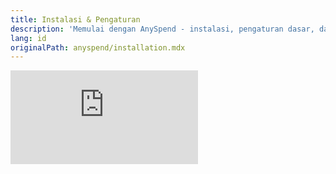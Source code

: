 ```yaml
---
title: Instalasi & Pengaturan
description: 'Memulai dengan AnySpend - instalasi, pengaturan dasar, dan verifikasi'
lang: id
originalPath: anyspend/installation.mdx
---
```

<iframe class="w-full aspect-video rounded-xl mb-6" src="https://customer-gg6qs7nm5ue94t64.cloudflarestream.com/5b90adbe5372a15f4776bd796776aa2f/iframe?poster=https%3A%2F%2Fcustomer-gg6qs7nm5ue94t64.cloudflarestream.com%2F5b90adbe5372a15f4776bd796776aa2f%2Fthumbnails%2Fthumbnail.jpg%3Ftime%3D168%26height%3D600" title="Pengaturan AnySpend" frameborder="0" allow="accelerometer; autoplay; clipboard-write; encrypted-media; gyroscope; picture-in-picture" allowfullscreen />

## Prasyarat

<CardGroup cols={3}>
  <Card title="Node.js" icon="node-js">
    v20.15.0 atau lebih tinggi
  </Card>
  <Card title="React" icon="react">
    Versi 18 atau 19
  </Card>
  <Card title="TypeScript" icon="code">
    Direkomendasikan untuk DX yang lebih baik
  </Card>
</CardGroup>

## Instalasi

Pilih manajer paket yang Anda sukai:

<Tabs>
  <Tab title="npm">
    ```bash
    npm install @b3dotfun/sdk
    ```
  </Tab>
  <Tab title="pnpm">
    ```bash
    pnpm add @b3dotfun/sdk
    ```
  </Tab>
</Tabs>

## Pengaturan Dasar

### 1. Pengaturan Provider

Bungkus aplikasi Anda dengan `B3Provider` dan `AnyspendProvider` untuk mengaktifkan fungsionalitas AnySpend:

```tsx App.tsx icon=react
import { AnyspendProvider } from "@b3dotfun/sdk/anyspend/react";
import { B3Provider } from "@b3dotfun/sdk/global-account/react";
import "@b3dotfun/sdk/index.css";

function App() {
  return (
    <B3Provider theme="light" environment="production">
      <AnyspendProvider>{/* Komponen aplikasi Anda */}</AnyspendProvider>
    </B3Provider>
  );
}

export default App;
```

### 2. Konfigurasi Lingkungan

<Tabs>
  <Tab title="Mainnet">
    **Endpoint**: `https://mainnet.anyspend.com`

    Gunakan ini untuk aplikasi produksi dengan transaksi nyata.
  </Tab>
  <Tab title="Testnet">
    **Endpoint**: `http://testnet.anyspend.com`

    Gunakan ini untuk pengembangan dan pengujian dengan token tes.

    Catatan: Testnet saat ini tidak tersedia.
  </Tab>
</Tabs>

### 3. Konfigurasi TypeScript (Opsional tapi Direkomendasikan)

<Note>
  Jika Anda menggunakan TypeScript, pastikan `tsconfig.json` Anda mencakup pengaturan ini untuk kompatibilitas optimal:
</Note>

```json tsconfig.json icon=settings
{
  "compilerOptions": {
    "moduleResolution": "node",
    "allowSyntheticDefaultImports": true,
    "esModuleInterop": true
  }
}
```

## Verifikasi

Buat komponen tes sederhana untuk memverifikasi pengaturan Anda bekerja dengan benar:

```tsx TestComponent.tsx icon=test-tube lines
import { AnySpend } from "@b3dotfun/sdk/anyspend/react";

function TestComponent() {
  return <AnySpend />;
}
```

## Langkah Selanjutnya

<CardGroup cols={3}>
  <Card title="Jelajahi Komponen" icon="puzzle-piece" href="/anyspend/components">
    Pelajari tentang komponen yang tersedia untuk skenario pembayaran yang berbeda
  </Card>
  <Card title="Pelajari tentang Hooks" icon="link" href="/anyspend/hooks">
    Temukan React hooks untuk membangun alur pembayaran kustom
  </Card>
  <Card title="Lihat Contoh" icon="code" href="/anyspend/examples">
    Telusuri contoh implementasi dunia nyata
  </Card>
</CardGroup>

## Pemecahan Masalah

<AccordionGroup>
  <Accordion title="Kesalahan Impor">
    Pastikan Anda telah menginstal SDK dengan benar dan mengimpor file CSS. SDK memerlukan React 18\+ dan mungkin memiliki masalah kompatibilitas dengan versi yang lebih lama.
  </Accordion>
  <Accordion title="Provider Tidak Ditemukan">
    Pastikan Anda memiliki `B3Provider` dan `AnyspendProvider` ditempatkan tinggi dalam pohon komponen Anda, biasanya dalam komponen App utama Anda.
  </Accordion>
  <Accordion title="Kesalahan TypeScript">
    Jika Anda melihat kesalahan TypeScript, verifikasi `tsconfig.json` Anda mencakup pengaturan yang direkomendasikan di atas.
  </Accordion>
</AccordionGroup>
